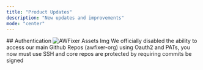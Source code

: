 ```yaml
---
title: "Product Updates"
description: "New updates and improvements"
mode: "center"
---
```

<Update label="January 2025">
  ## Authentication
    <Frame>
    <img src="https://raw.githubusercontent.com/awfixer-org/assets/refs/heads/main/Crow's%20Fave's/10.png" alt="AWFixer Assets Img" />
    </Frame>
    We officially disabled the ability to access our main Github Repos (awfixer-org) using Oauth2 and PATs, you now must use SSH and core repos are protected by requiring commits be signed



</Update>
